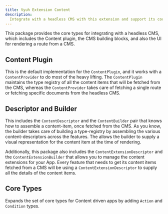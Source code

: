 ```yaml
---
title: Vyuh Extension Content
description:
  Integrate with a headless CMS with this extension and support its core types
---
```



<PubBadge name="vyuh_extension_content" />

This package provides the core types for integrating with a headless CMS, which
includes the Content plugin, the CMS building blocks, and also the UI for
rendering a route from a CMS.

## Content Plugin

This is the default implementation for the `ContentPlugin`, and it works with a
`ContentProvider` to do most of the heavy lifting. The `ContentPlugin` maintains
the type registry of all the content items that will be fetched from the CMS,
whereas the `ContentProvider` takes care of fetching a single route or fetching
specific documents from the headless CMS.

## Descriptor and Builder

This includes the `ContentDescriptor` and the `ContentBuilder` pair that knows
how to assemble a content-item, once fetched from the CMS. As you know, the
builder takes care of building a type-registry by assembling the various
content-descriptors across the features. The allows the builder to supply a
visual representation for the content item at the time of rendering.

Additionally, this package also includes the `ContentExtensionDescriptor` and
the `ContentExtensionBuilder` that allows you to manage the content extensions
for your App. Every feature that needs to get its content items fetched from a
CMS will be using a `ContentExtensionDescriptor` to supply all the details of
the content items.

## Core Types

Expands the set of core types for Content driven apps by adding `Action` and
`Condition` types.
